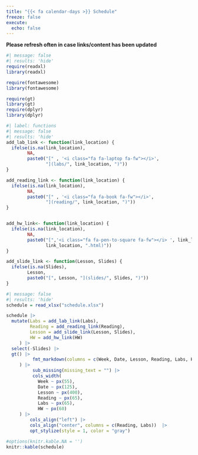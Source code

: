 ```yaml
---
title: "{{< fa calendar-days >}} Schedule"
freeze: false
execute: 
  echo: false
---
```


**Please refresh often in case links/content has been updated**

```r
#| message: false
#| results: 'hide'
require(readxl)
library(readxl)

require(fontawesome)
library(fontawesome)

require(gt)
library(gt)
require(dplyr)
library(dplyr)
```

```r
#| label: functions
#| message: false
#| results: 'hide'
add_lab_link <- function(link_location) {
  ifelse(is.na(link_location), 
        NA, 
        paste0("[" , '<i class="fa fa-laptop fa-fw"></i>', 
               "](labs/", link_location, ")"))
}

add_reading_link <- function(link_location) {
  ifelse(is.na(link_location), 
        NA, 
        paste0("[" , '<i class="fa fa-book fa-fw"></i>', 
               "](reading/", link_location, ")"))
}


add_hw_link<- function(link_location) {
  ifelse(is.na(link_location), 
        NA, 
        paste0("[",'<i class="fa fa-pen-to-square fa-fw"></i> ', link_location, "](hw/", 
               link_location, ".html)"))
}

add_slide_link <- function(Lesson, Slides) {
  ifelse(is.na(Slides), 
        Lesson, 
        paste0("[", Lesson, "](slides/", Slides, ")"))
}
```




```r
#| message: false
#| results: 'hide'
schedule = read_xlsx("schedule.xlsx")
```


```r
schedule |> 
  mutate(Labs = add_lab_link(Labs),
         Reading = add_reading_link(Reading),
         Lesson = add_slide_link(Lesson, Slides),
         HW = add_hw_link(HW)
     ) |> 
  select(-Slides) |>
  gt() |>
          fmt_markdown(columns = c(Week, Date, Lesson, Reading, Labs, HW)
     ) |>
          sub_missing(missing_text = "") |>
          cols_width(
            Week ~ px(55),
            Date ~ px(125),
            Lesson ~ px(400),
            Reading ~ px(65),
            Labs ~ px(65),
            HW ~ px(60)
     ) |>
         cols_align("left") |>
         cols_align("center", columns = c(Reading, Labs))  |>  
         opt_stylize(style = 1, color = "gray")
```



```r
#options(knitr.kable.NA = '')
knitr::kable(schedule)

```


